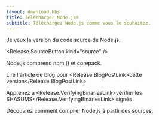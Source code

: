 ```yaml
---
layout: download.hbs
title: Télécharger Node.js®
subtitle: Téléchargez Node.js comme vous le souhaitez.
---
```


<section>
  Je veux la version <Release.VersionDropdown /> du code source de Node.js.

  <Release.SourceButton kind="source" />
</section>

<section>
  Node.js comprend <LinkWithArrow href="https://npmjs.com">npm</LinkWithArrow> (<Release.NpmVersion />) et corepack.

  Lire l'article de blog pour <Release.BlogPostLink>cette version</Release.BlogPostLink>

  Apprenez à <Release.VerifyingBinariesLink>vérifier les SHASUMS</Release.VerifyingBinariesLink> signés

  Découvrez comment <LinkWithArrow href="https://github.com/nodejs/node/blob/main/BUILDING.md#building-nodejs-on-supported-platforms">compiler Node.js</LinkWithArrow> à partir des sources.
</section>
